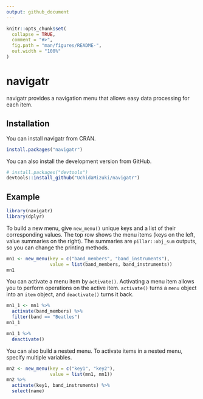 ```yaml
---
output: github_document
---
```


<!-- README.md is generated from README.Rmd. Please edit that file -->

```r
knitr::opts_chunk$set(
  collapse = TRUE,
  comment = "#>",
  fig.path = "man/figures/README-",
  out.width = "100%"
)
```

# navigatr

<!-- badges: start -->
<!-- badges: end -->

navigatr provides a navigation menu that allows easy data processing for each item.

## Installation

You can install navigatr from CRAN.

``` r
install.packages("navigatr")
```

You can also install the development version from GitHub.

``` r
# install.packages("devtools")
devtools::install_github("UchidaMizuki/navigatr")
```

## Example

```r
library(navigatr)
library(dplyr)
```

To build a new menu, give `new_menu()` unique keys and a list of their corresponding values.
The top row shows the menu items (keys on the left, value summaries on the right).
The summaries are `pillar::obj_sum` outputs, so you can change the printing methods.

```r
mn1 <- new_menu(key = c("band_members", "band_instruments"),
                value = list(band_members, band_instruments))
mn1
```

You can activate a menu item by `activate()`.
Activating a menu item allows you to perform operations on the active item.
`activate()` turns a `menu` object into an `item` object, and `deactivate()` turns it back.

```r
mn1_1 <- mn1 %>%
  activate(band_members) %>%
  filter(band == "Beatles")
mn1_1
```

```r
mn1_1 %>% 
  deactivate()
```

You can also build a nested menu.
To activate items in a nested menu, specify multiple variables.

```r
mn2 <- new_menu(key = c("key1", "key2"),
                value = list(mn1, mn1))
mn2 %>% 
  activate(key1, band_instruments) %>% 
  select(name)
```

